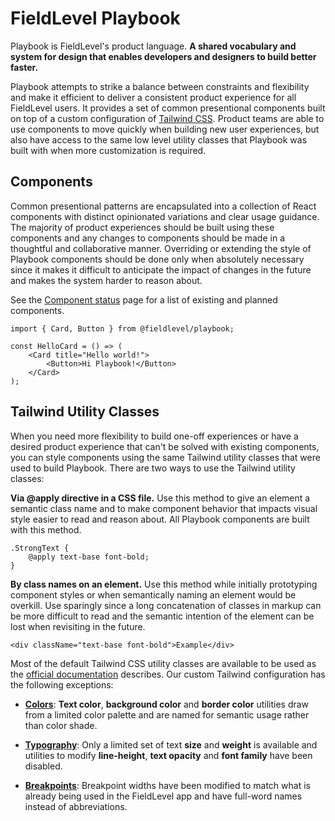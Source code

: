 
<Meta title="Playbook" />

# FieldLevel Playbook

Playbook is FieldLevel's product language. **A shared vocabulary and system for design that enables developers and designers
to build better faster.**

Playbook attempts to strike a balance between constraints and flexibility and make it efficient to deliver a consistent product
experience for all FieldLevel users. It provides a set of common presentional components built on top of a custom configuration
of [Tailwind CSS](https://www.tailwindcss.com). Product teams are able to use components to move quickly when building new user
experiences, but also have access to the same low level utility classes that Playbook was built with when more customization is
required.

## Components

Common presentional patterns are encapsulated into a collection of React components with distinct opinionated variations and
clear usage guidance. The majority of product experiences should be built using these components and any changes to components
should be made in a thoughtful and collaborative manner. Overriding or extending the style of Playbook components should be done
only when absolutely necessary since it makes it difficult to anticipate the impact of changes in the future and makes the system
harder to reason about.

See the [Component status](/?path=/story/status--page) page for a list of existing and planned components.

```
import { Card, Button } from @fieldlevel/playbook;

const HelloCard = () => (
    <Card title="Hello world!">
        <Button>Hi Playbook!</Button>
    </Card>
);
```

## Tailwind Utility Classes

When you need more flexibility to build one-off experiences or have a desired product experience that can't be solved with existing
components, you can style components using the same Tailwind utility classes that were used to build Playbook. There are two ways to
use the Tailwind utility classes:

**Via @apply directive in a CSS file.** Use this method to give an element a semantic class name and to make component behavior that
impacts visual style easier to read and reason about. All Playbook components are built with this method.

```
.StrongText {
    @apply text-base font-bold;
}
```

**By class names on an element.** Use this method while initially prototyping component styles or when semantically naming
an element would be overkill. Use sparingly since a long concatenation of classes in markup can be more difficult to read
and the semantic intention of the element can be lost when revisiting in the future.

```
<div className="text-base font-bold">Example</div>
```

Most of the default Tailwind CSS utility classes are available to be used as the [official documentation](https://tailwindcss.com/docs)
describes. Our custom Tailwind configuration has the following exceptions:

-   **[Colors](/?path=/story/css-utilities-colors--page)**: **Text color**, **background color** and **border color** utilities draw from
    a limited color palette and are named for semantic usage rather than color shade.

-   **[Typography](/?path=/story/css-utilities-typography--page)**: Only a limited set of text **size** and **weight** is available and
    utilities to modify **line-height**, **text opacity** and **font family** have been disabled.

-   **[Breakpoints](/?path=/docs/css-utilities-breakpoints--page)**: Breakpoint widths have been modified to match what is already being
    used in the FieldLevel app and have full-word names instead of abbreviations.
